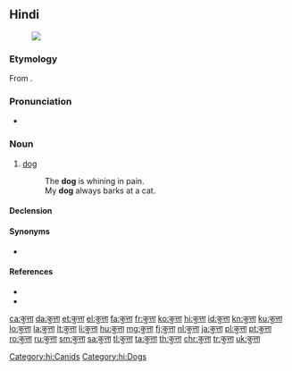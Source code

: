 ==Hindi==
{{wikipedia|श्वान|lang=hi|sc=Deva}}
[[File:Hybrid vigour.jpg|thumb|{{lang|hi|कुत्ता}}]]

===Etymology===
From {{etyl|sa|hi}} {{term|कुक्कुर|tr=kukkura||dog|lang=sa}}.

===Pronunciation===
* {{IPA|/kʊt̪ːaː/|lang=hi}}

===Noun===
{{hi-noun|tr=kuttā|g=m|ur=کتا}}

# [[dog]]
#: {{lang|hi|'''कुत्ता''' दर्द से बिलबिला रहा है।|}}
#: The '''dog''' is whining in pain.
#: {{lang|hi|मेरा '''कुत्ता''' हमेशा बिल्ली को भौंकता है।|}}
#: My '''dog''' always barks at a cat.

====Declension====
{{hi-noun-ā-e|कुत्त|kutt}}

====Synonyms====
* {{l|hi|श्वान|tr=śvān}}

====References====
* {{R:Bahri}}
* {{R:UR-HI-EN}}

[[Category:hi:Canids]]
[[Category:hi:Dogs]]

[[ca:कुत्ता]]
[[da:कुत्ता]]
[[et:कुत्ता]]
[[el:कुत्ता]]
[[fa:कुत्ता]]
[[fr:कुत्ता]]
[[ko:कुत्ता]]
[[hi:कुत्ता]]
[[id:कुत्ता]]
[[kn:कुत्ता]]
[[ku:कुत्ता]]
[[lo:कुत्ता]]
[[la:कुत्ता]]
[[lt:कुत्ता]]
[[li:कुत्ता]]
[[hu:कुत्ता]]
[[mg:कुत्ता]]
[[fj:कुत्ता]]
[[nl:कुत्ता]]
[[ja:कुत्ता]]
[[pl:कुत्ता]]
[[pt:कुत्ता]]
[[ro:कुत्ता]]
[[ru:कुत्ता]]
[[sm:कुत्ता]]
[[sa:कुत्ता]]
[[tl:कुत्ता]]
[[ta:कुत्ता]]
[[th:कुत्ता]]
[[chr:कुत्ता]]
[[tr:कुत्ता]]
[[uk:कुत्ता]]